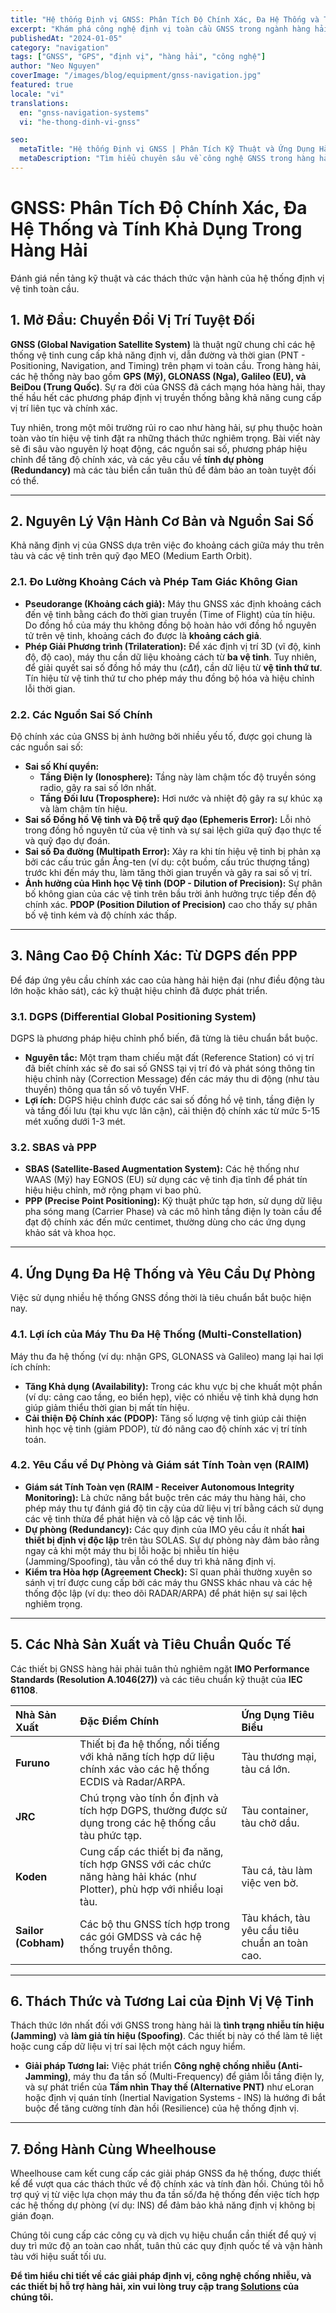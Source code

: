 ```yaml
---
title: "Hệ thống Định vị GNSS: Phân Tích Độ Chính Xác, Đa Hệ Thống và Tính Khả Dụng"
excerpt: "Khám phá công nghệ định vị toàn cầu GNSS trong ngành hàng hải, bao gồm GPS, GLONASS, Galileo và BeiDou, vai trò của hiệu chỉnh DGPS và yêu cầu về tính dự phòng."
publishedAt: "2024-01-05"
category: "navigation"
tags: ["GNSS", "GPS", "định vị", "hàng hải", "công nghệ"]
author: "Neo Nguyen"
coverImage: "/images/blog/equipment/gnss-navigation.jpg"
featured: true
locale: "vi"
translations:
  en: "gnss-navigation-systems"
  vi: "he-thong-dinh-vi-gnss"

seo:
  metaTitle: "Hệ thống Định vị GNSS | Phân Tích Kỹ Thuật và Ứng Dụng Hàng Hải"
  metaDescription: "Tìm hiểu chuyên sâu về công nghệ GNSS trong hàng hải, nguyên lý hoạt động, các nguồn sai số, ứng dụng đa hệ thống và yêu cầu về tính dự phòng."
---
```



# GNSS: Phân Tích Độ Chính Xác, Đa Hệ Thống và Tính Khả Dụng Trong Hàng Hải

<p className="text-xl text-gray-500 italic mb-8">
  Đánh giá nền tảng kỹ thuật và các thách thức vận hành của hệ thống định vị vệ
  tinh toàn cầu.
</p>

## 1. Mở Đầu: Chuyển Đổi Vị Trí Tuyệt Đối

**GNSS (Global Navigation Satellite System)** là thuật ngữ chung chỉ các hệ thống vệ tinh cung cấp khả năng định vị, dẫn đường và thời gian (PNT - Positioning, Navigation, and Timing) trên phạm vi toàn cầu. Trong hàng hải, các hệ thống này bao gồm **GPS (Mỹ), GLONASS (Nga), Galileo (EU), và BeiDou (Trung Quốc)**. Sự ra đời của GNSS đã cách mạng hóa hàng hải, thay thế hầu hết các phương pháp định vị truyền thống bằng khả năng cung cấp vị trí liên tục và chính xác.

Tuy nhiên, trong một môi trường rủi ro cao như hàng hải, sự phụ thuộc hoàn toàn vào tín hiệu vệ tinh đặt ra những thách thức nghiêm trọng. Bài viết này sẽ đi sâu vào nguyên lý hoạt động, các nguồn sai số, phương pháp hiệu chỉnh để tăng độ chính xác, và các yêu cầu về **tính dự phòng (Redundancy)** mà các tàu biển cần tuân thủ để đảm bảo an toàn tuyệt đối có thể.

---

## 2. Nguyên Lý Vận Hành Cơ Bản và Nguồn Sai Số

Khả năng định vị của GNSS dựa trên việc đo khoảng cách giữa máy thu trên tàu và các vệ tinh trên quỹ đạo MEO (Medium Earth Orbit).

### 2.1. Đo Lường Khoảng Cách và Phép Tam Giác Không Gian

- **Pseudorange (Khoảng cách giả):** Máy thu GNSS xác định khoảng cách đến vệ tinh bằng cách đo thời gian truyền (Time of Flight) của tín hiệu. Do đồng hồ của máy thu không đồng bộ hoàn hảo với đồng hồ nguyên tử trên vệ tinh, khoảng cách đo được là **khoảng cách giả**.
- **Phép Giải Phương trình (Trilateration):** Để xác định vị trí 3D (vĩ độ, kinh độ, độ cao), máy thu cần dữ liệu khoảng cách từ **ba vệ tinh**. Tuy nhiên, để giải quyết sai số đồng hồ máy thu ($c \Delta t$), cần dữ liệu từ **vệ tinh thứ tư**. Tín hiệu từ vệ tinh thứ tư cho phép máy thu đồng bộ hóa và hiệu chỉnh lỗi thời gian.

### 2.2. Các Nguồn Sai Số Chính

Độ chính xác của GNSS bị ảnh hưởng bởi nhiều yếu tố, được gọi chung là các nguồn sai số:

- **Sai số Khí quyển:**
  - **Tầng Điện ly (Ionosphere):** Tầng này làm chậm tốc độ truyền sóng radio, gây ra sai số lớn nhất.
  - **Tầng Đối lưu (Troposphere):** Hơi nước và nhiệt độ gây ra sự khúc xạ và làm chậm tín hiệu.
- **Sai số Đồng hồ Vệ tinh và Độ trễ quỹ đạo (Ephemeris Error):** Lỗi nhỏ trong đồng hồ nguyên tử của vệ tinh và sự sai lệch giữa quỹ đạo thực tế và quỹ đạo dự đoán.
- **Sai số Đa đường (Multipath Error):** Xảy ra khi tín hiệu vệ tinh bị phản xạ bởi các cấu trúc gần Ăng-ten (ví dụ: cột buồm, cấu trúc thượng tầng) trước khi đến máy thu, làm tăng thời gian truyền và gây ra sai số vị trí.
- **Ảnh hưởng của Hình học Vệ tinh (DOP - Dilution of Precision):** Sự phân bố không gian của các vệ tinh trên bầu trời ảnh hưởng trực tiếp đến độ chính xác. **PDOP (Position Dilution of Precision)** cao cho thấy sự phân bố vệ tinh kém và độ chính xác thấp.

---

## 3. Nâng Cao Độ Chính Xác: Từ DGPS đến PPP

Để đáp ứng yêu cầu chính xác cao của hàng hải hiện đại (như điều động tàu lớn hoặc khảo sát), các kỹ thuật hiệu chỉnh đã được phát triển.

### 3.1. DGPS (Differential Global Positioning System)

DGPS là phương pháp hiệu chỉnh phổ biến, đã từng là tiêu chuẩn bắt buộc.

- **Nguyên tắc:** Một trạm tham chiếu mặt đất (Reference Station) có vị trí đã biết chính xác sẽ đo sai số GNSS tại vị trí đó và phát sóng thông tin hiệu chỉnh này (Correction Message) đến các máy thu di động (như tàu thuyền) thông qua tần số vô tuyến VHF.
- **Lợi ích:** DGPS hiệu chỉnh được các sai số đồng hồ vệ tinh, tầng điện ly và tầng đối lưu (tại khu vực lân cận), cải thiện độ chính xác từ mức 5-15 mét xuống dưới 1-3 mét.

### 3.2. SBAS và PPP

- **SBAS (Satellite-Based Augmentation System):** Các hệ thống như WAAS (Mỹ) hay EGNOS (EU) sử dụng các vệ tinh địa tĩnh để phát tín hiệu hiệu chỉnh, mở rộng phạm vi bao phủ.
- **PPP (Precise Point Positioning):** Kỹ thuật phức tạp hơn, sử dụng dữ liệu pha sóng mang (Carrier Phase) và các mô hình tầng điện ly toàn cầu để đạt độ chính xác đến mức centimet, thường dùng cho các ứng dụng khảo sát và khoa học.

---

## 4. Ứng Dụng Đa Hệ Thống và Yêu Cầu Dự Phòng

Việc sử dụng nhiều hệ thống GNSS đồng thời là tiêu chuẩn bắt buộc hiện nay.

### 4.1. Lợi ích của Máy Thu Đa Hệ Thống (Multi-Constellation)

Máy thu đa hệ thống (ví dụ: nhận GPS, GLONASS và Galileo) mang lại hai lợi ích chính:

- **Tăng Khả dụng (Availability):** Trong các khu vực bị che khuất một phần (ví dụ: cảng cao tầng, eo biển hẹp), việc có nhiều vệ tinh khả dụng hơn giúp giảm thiểu thời gian bị mất tín hiệu.
- **Cải thiện Độ Chính xác (PDOP):** Tăng số lượng vệ tinh giúp cải thiện hình học vệ tinh (giảm PDOP), từ đó nâng cao độ chính xác vị trí tính toán.

### 4.2. Yêu Cầu về Dự Phòng và Giám sát Tính Toàn vẹn (RAIM)

- **Giám sát Tính Toàn vẹn (RAIM - Receiver Autonomous Integrity Monitoring):** Là chức năng bắt buộc trên các máy thu hàng hải, cho phép máy thu tự đánh giá độ tin cậy của dữ liệu vị trí bằng cách sử dụng các vệ tinh thừa để phát hiện và cô lập các vệ tinh lỗi.
- **Dự phòng (Redundancy):** Các quy định của IMO yêu cầu ít nhất **hai thiết bị định vị độc lập** trên tàu SOLAS. Sự dự phòng này đảm bảo rằng ngay cả khi một máy thu bị lỗi hoặc bị nhiễu tín hiệu (Jamming/Spoofing), tàu vẫn có thể duy trì khả năng định vị.
- **Kiểm tra Hòa hợp (Agreement Check):** Sĩ quan phải thường xuyên so sánh vị trí được cung cấp bởi các máy thu GNSS khác nhau và các hệ thống độc lập (ví dụ: theo dõi RADAR/ARPA) để phát hiện sự sai lệch nghiêm trọng.

---

## 5. Các Nhà Sản Xuất và Tiêu Chuẩn Quốc Tế

Các thiết bị GNSS hàng hải phải tuân thủ nghiêm ngặt **IMO Performance Standards (Resolution A.1046(27))** và các tiêu chuẩn kỹ thuật của **IEC 61108**.

| Nhà Sản Xuất        | Đặc Điểm Chính                                                                                                          | Ứng Dụng Tiêu Biểu                             |
| :------------------ | :---------------------------------------------------------------------------------------------------------------------- | :--------------------------------------------- |
| **Furuno**          | Thiết bị đa hệ thống, nổi tiếng với khả năng tích hợp dữ liệu chính xác vào các hệ thống ECDIS và Radar/ARPA.           | Tàu thương mại, tàu cá lớn.                    |
| **JRC**             | Chú trọng vào tính ổn định và tích hợp DGPS, thường được sử dụng trong các hệ thống cầu tàu phức tạp.                   | Tàu container, tàu chở dầu.                    |
| **Koden**           | Cung cấp các thiết bị đa năng, tích hợp GNSS với các chức năng hàng hải khác (như Plotter), phù hợp với nhiều loại tàu. | Tàu cá, tàu làm việc ven bờ.                   |
| **Sailor (Cobham)** | Các bộ thu GNSS tích hợp trong các gói GMDSS và các hệ thống truyền thông.                                              | Tàu khách, tàu yêu cầu tiêu chuẩn an toàn cao. |

---

## 6. Thách Thức và Tương Lai của Định Vị Vệ Tinh

Thách thức lớn nhất đối với GNSS trong hàng hải là **tình trạng nhiễu tín hiệu (Jamming)** và **làm giả tín hiệu (Spoofing)**. Các thiết bị này có thể làm tê liệt hoặc cung cấp dữ liệu vị trí sai lệch một cách nguy hiểm.

- **Giải pháp Tương lai:** Việc phát triển **Công nghệ chống nhiễu (Anti-Jamming)**, máy thu đa tần số (Multi-Frequency) để giảm lỗi tầng điện ly, và sự phát triển của **Tầm nhìn Thay thế (Alternative PNT)** như eLoran hoặc định vị quán tính (Inertial Navigation Systems - INS) là hướng đi bắt buộc để tăng cường tính đàn hồi (Resilience) của hệ thống định vị.

---

## 7. Đồng Hành Cùng Wheelhouse

Wheelhouse cam kết cung cấp các giải pháp GNSS đa hệ thống, được thiết kế để vượt qua các thách thức về độ chính xác và tính đàn hồi. Chúng tôi hỗ trợ quý vị từ việc lựa chọn máy thu đa tần số/đa hệ thống đến việc tích hợp các hệ thống dự phòng (ví dụ: INS) để đảm bảo khả năng định vị không bị gián đoạn.

Chúng tôi cung cấp các công cụ và dịch vụ hiệu chuẩn cần thiết để quý vị duy trì mức độ an toàn cao nhất, tuân thủ các quy định quốc tế và vận hành tàu với hiệu suất tối ưu.

**Để tìm hiểu chi tiết về các giải pháp định vị, công nghệ chống nhiễu, và các thiết bị hỗ trợ hàng hải, xin vui lòng truy cập trang [Solutions](/solutions) của chúng tôi.**
